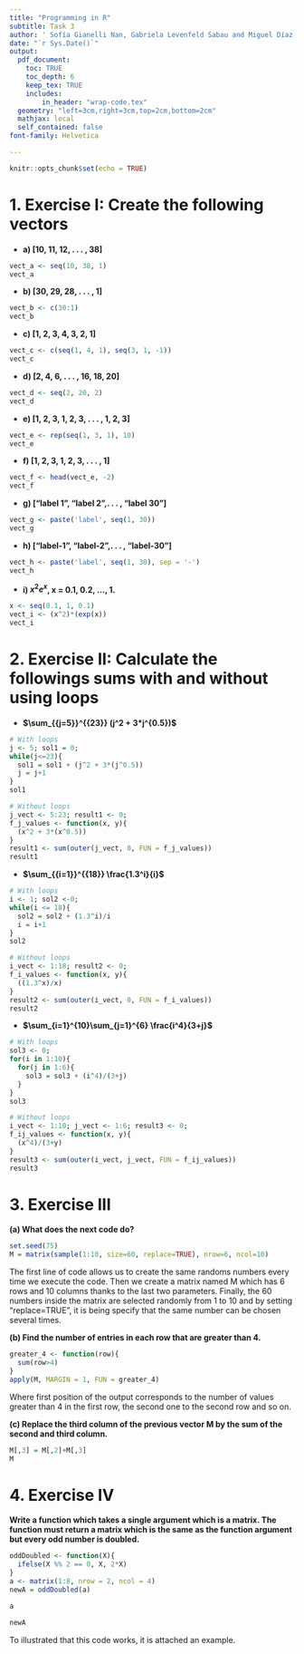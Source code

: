 ```yaml
---
title: "Programming in R"
subtitle: Task 3
author: ' Sofía Gianelli Nan, Gabriela Levenfeld Sabau and Miguel Díaz-Plaza Cabrera'
date: "`r Sys.Date()`"
output:
  pdf_document: 
    toc: TRUE
    toc_depth: 6
    keep_tex: TRUE
    includes:
        in_header: "wrap-code.tex"
  geometry: "left=3cm,right=3cm,top=2cm,bottom=2cm"
  mathjax: local
  self_contained: false
font-family: Helvetica

---
```


```r
knitr::opts_chunk$set(echo = TRUE)
```

\pagebreak

# 1. Exercise I: Create the following vectors

-   **a)  [10, 11, 12, . . . , 38]**

```r
vect_a <- seq(10, 38, 1)
vect_a
```


-   **b) [30, 29, 28, . . . , 1]**

```r
vect_b <- c(30:1)
vect_b
```


-   **c) [1, 2, 3, 4, 3, 2, 1]**

```r
vect_c <- c(seq(1, 4, 1), seq(3, 1, -1))
vect_c
```


-   **d) [2, 4, 6, . . . , 16, 18, 20]**

```r
vect_d <- seq(2, 20, 2)
vect_d
```


-   **e) [1, 2, 3, 1, 2, 3, . . . , 1, 2, 3]**

```r
vect_e <- rep(seq(1, 3, 1), 10)
vect_e
```


-   **f) [1, 2, 3, 1, 2, 3, . . . , 1]**

```r
vect_f <- head(vect_e, -2)
vect_f
```


-   **g) ["label 1", "label 2",. . . , "label 30"]**

```r
vect_g <- paste('label', seq(1, 30))
vect_g
```


-   **h) ["label-1", "label-2",. . . , "label-30"]**

```r
vect_h <- paste('label', seq(1, 30), sep = '-')
vect_h
```


-   **i) $x^2e^x$, x = 0.1, 0.2, ..., 1.**

```r
x <- seq(0.1, 1, 0.1)
vect_i <- (x^2)*(exp(x))
vect_i
```

\pagebreak

# 2. Exercise II: Calculate the followings sums with and without using loops

-   **$\sum_{{j=5}}^{{23}} (j^2 + 3*j^{0.5})$**

```r
# With loops
j <- 5; sol1 = 0;
while(j<=23){
  sol1 = sol1 + (j^2 + 3*(j^0.5))
  j = j+1
}
sol1

# Without loops
j_vect <- 5:23; result1 <- 0;
f_j_values <- function(x, y){
  (x^2 + 3*(x^0.5))
}
result1 <- sum(outer(j_vect, 0, FUN = f_j_values))
result1
```



-   **$\sum_{{i=1}}^{{18}} \frac{1.3^i}{i}$**

```r
# With loops
i <- 1; sol2 <-0;
while(i <= 18){
  sol2 = sol2 + (1.3^i)/i
  i = i+1
}
sol2

# Without loops
i_vect <- 1:18; result2 <- 0;
f_i_values <- function(x, y){
  ((1.3^x)/x)
}
result2 <- sum(outer(i_vect, 0, FUN = f_i_values))
result2
```



-   **$\sum_{i=1}^{10}\sum_{j=1}^{6} \frac{i^4}{3+j}$**

```r
# With loops
sol3 <- 0;
for(i in 1:10){
  for(j in 1:6){
    sol3 = sol3 + (i^4)/(3+j)
  }
}
sol3

# Without loops
i_vect <- 1:10; j_vect <- 1:6; result3 <- 0;
f_ij_values <- function(x, y){
  (x^4)/(3+y)
}
result3 <- sum(outer(i_vect, j_vect, FUN = f_ij_values))
result3
```

\pagebreak

# 3. Exercise III

**(a) What does the next code do?**

```r
set.seed(75)
M = matrix(sample(1:10, size=60, replace=TRUE), nrow=6, ncol=10)
```


The first line of code allows us to create the same randoms numbers every time we execute the code. Then we create a matrix named M which has 6 rows and 10 columns thanks to the last two parameters. Finally, the 60 numbers inside the matrix are selected randomly from 1 to 10 and by setting "replace=TRUE", it is being specify that the same number can be chosen several times.



**(b) Find the number of entries in each row that are greater than 4.**

```r
greater_4 <- function(row){
  sum(row>4)
}
apply(M, MARGIN = 1, FUN = greater_4)
```


Where first position of the output corresponds to the number of values greater than 4 in the first row, the second one to the second row and so on.



**(c) Replace the third column of the previous vector M by the sum of the second and third column.**

```r
M[,3] = M[,2]+M[,3]
M
```

\pagebreak

# 4. Exercise IV

**Write a function which takes a single argument which is a matrix. The function must return a matrix which is the same as the function argument but every odd number is doubled.**

```r
oddDoubled <- function(X){
  ifelse(X %% 2 == 0, X, 2*X)
}
a <- matrix(1:8, nrow = 2, ncol = 4)
newA = oddDoubled(a)
```


```r
a
```


```r
newA
```


To illustrated that this code works, it is attached an example.
